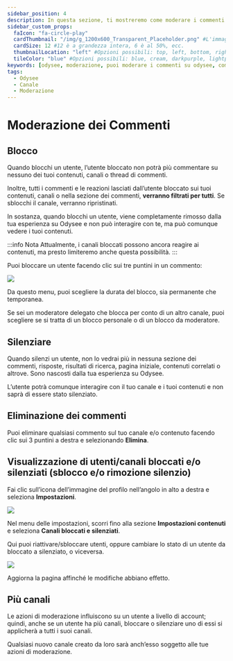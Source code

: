 ---
sidebar_position: 4
description: In questa sezione, ti mostreremo come moderare i commenti sui tuoi contenuti e come bloccare altri utenti.
sidebar_custom_props:
  faIcon: "fa-circle-play"
  cardThumbnail: "/img/g_1200x600_Transparent_Placeholder.png" #L'immagine di anteprima sulla scheda della categoria.
  cardSize: 12 #12 è a grandezza intera, 6 è al 50%, ecc.
  thumbnailLocation: "left" #Opzioni possibili: top, left, bottom, right, none
  tileColor: "blue" #Opzioni possibili: blue, cream, darkpurple, lightpurple, mauve, orange, pink, none
keywords: [odysee, moderazione, puoi moderare i commenti su odysee, come cancello i commenti su odysee, come blocco utenti su odysee, come posso bloccare su odysee, puoi bloccare su odysee]
tags:
  - Odysee
  - Canale
  - Moderazione
---

# Moderazione dei Commenti

## Blocco

Quando blocchi un utente, l’utente bloccato non potrà più commentare su nessuno dei tuoi contenuti, canali o thread di commenti.

Inoltre, tutti i commenti e le reazioni lasciati dall’utente bloccato sui tuoi contenuti, canali o nella sezione dei commenti, **verranno filtrati per tutti**. Se sblocchi il canale, verranno ripristinati.

In sostanza, quando blocchi un utente, viene completamente rimosso dalla tua esperienza su Odysee e non può interagire con te, ma può comunque vedere i tuoi contenuti.

:::info Nota
Attualmente, i canali bloccati possono ancora reagire ai contenuti, ma presto limiteremo anche questa possibilità.
:::

Puoi bloccare un utente facendo clic sui tre puntini in un commento:

![](/img/en/category-moderation7.png)

Da questo menu, puoi scegliere la durata del blocco, sia permanente che temporanea.

Se sei un moderatore delegato che blocca per conto di un altro canale, puoi scegliere se si tratta di un blocco personale o di un blocco da moderatore.

## Silenziare

Quando silenzi un utente, non lo vedrai più in nessuna sezione dei commenti, risposte, risultati di ricerca, pagina iniziale, contenuti correlati o altrove. Sono nascosti dalla tua esperienza su Odysee.

L’utente potrà comunque interagire con il tuo canale e i tuoi contenuti e non saprà di essere stato silenziato.

## Eliminazione dei commenti

Puoi eliminare qualsiasi commento sul tuo canale e/o contenuto facendo clic sui 3 puntini a destra e selezionando **Elimina**.

## Visualizzazione di utenti/canali bloccati e/o silenziati (sblocco e/o rimozione silenzio)

Fai clic sull’icona dell’immagine del profilo nell’angolo in alto a destra e seleziona **Impostazioni**.

![](/img/en/category-moderation10.png)

Nel menu delle impostazioni, scorri fino alla sezione **Impostazioni contenuti** e seleziona **Canali bloccati e silenziati**.

Qui puoi riattivare/sbloccare utenti, oppure cambiare lo stato di un utente da bloccato a silenziato, o viceversa.

![](/img/en/category-moderation8.png)

Aggiorna la pagina affinché le modifiche abbiano effetto.

## Più canali

Le azioni di moderazione influiscono su un utente a livello di account; quindi, anche se un utente ha più canali, bloccare o silenziare uno di essi si applicherà a tutti i suoi canali.

Qualsiasi nuovo canale creato da loro sarà anch’esso soggetto alle tue azioni di moderazione.